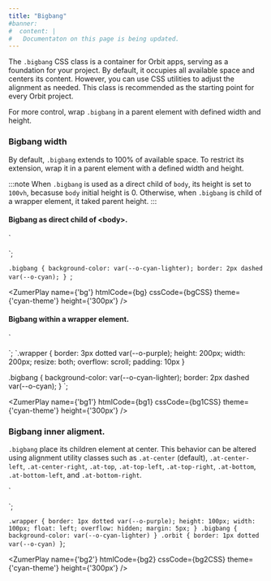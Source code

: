 ```yaml
---
title: "Bigbang"
#banner: 
#  content: |
#   Documentaton on this page is being updated.
---
```



The `.bigbang` CSS class is a container for Orbit apps, serving as a foundation for your project. By default, it occupies all available space and centers its content. However, you can use CSS utilities to adjust the alignment as needed. This class is recommended as the starting point for every Orbit project.

For more control, wrap `.bigbang` in a parent element with defined width and height. 

### Bigbang width

By default, `.bigbang` extends to 100% of available space. To restrict its extension, wrap it in a parent element with a defined width and height.

:::note
When `.bigbang` is used as a direct child of `body`, its height is set to `100vh`, becasuse `body` initial height is 0. Otherwise, when `.bigbang` is child of a wrapper element, it taked parent height. 
:::

#### Bigbang as direct child of \<body\>.

`<div class="bigbang">
</div>`;

`.bigbang {
  background-color: var(--o-cyan-lighter);
  border: 2px dashed var(--o-cyan);
}
`;

<ZumerPlay name={'bg'}  htmlCode={bg} cssCode={bgCSS} theme={'cyan-theme'} height={'300px'} />


#### Bigbang within a wrapper element.

`<div class="wrapper">
  <div class="bigbang">
  </div>
</div>
`;
`.wrapper {
  border: 3px dotted var(--o-purple);
  height: 200px;
  width: 200px;
  resize: both;
  overflow: scroll;
  padding: 10px
}

.bigbang {
  background-color: var(--o-cyan-lighter);
  border: 2px dashed var(--o-cyan);
}
`;

<ZumerPlay name={'bg1'}   htmlCode={bg1} cssCode={bg1CSS} theme={'cyan-theme'} height={'300px'} />

### Bigbang inner aligment.

`.bigbang` place its children element at center. This behavior can be altered using alignment utility classes such as `.at-center` (default), `.at-center-left`, `.at-center-right`, `.at-top`, `.at-top-left`, `.at-top-right`, `.at-bottom`, `.at-bottom-left`, and `.at-bottom-right`.

`<div class="wrapper">
  <div class="bigbang">
    <div class="gravity-spot">
      <div class="orbit"></div>
      <div class="orbit"></div>
    </div>
  </div>
</div>
<div class="wrapper">
  <div class="bigbang at-center-left">
    <div class="gravity-spot">
      <div class="orbit"></div>
      <div class="orbit"></div>
    </div>
  </div>
</div>
<div class="wrapper">
  <div class="bigbang at-center-right">
    <div class="gravity-spot">
      <div class="orbit"></div>
      <div class="orbit"></div>
    </div>
  </div>
</div>
<div class="wrapper">
  <div class="bigbang at-top-left">
    <div class="gravity-spot">
      <div class="orbit"></div>
      <div class="orbit"></div>
    </div>
  </div>
</div>
<div class="wrapper">
  <div class="bigbang at-top">
    <div class="gravity-spot">
      <div class="orbit"></div>
      <div class="orbit"></div>
    </div>
  </div>
</div>
<div class="wrapper">
  <div class="bigbang at-top-right">
    <div class="gravity-spot">
      <div class="orbit"></div>
      <div class="orbit"></div>
    </div>
  </div>
</div>
<div class="wrapper">
  <div class="bigbang at-bottom-left">
    <div class="gravity-spot">
      <div class="orbit"></div>
      <div class="orbit"></div>
    </div>
  </div>
</div>
<div class="wrapper">
  <div class="bigbang at-bottom">
    <div class="gravity-spot">
      <div class="orbit"></div>
      <div class="orbit"></div>
    </div>
  </div>
</div>
<div class="wrapper">
  <div class="bigbang at-bottom-right">
    <div class="gravity-spot">
      <div class="orbit"></div>
      <div class="orbit"></div>
    </div>
  </div>
</div>`;

`.wrapper {
  border: 1px dotted var(--o-purple);
  height: 100px;
  width: 100px;
  float: left;
  overflow: hidden;
  margin: 5px;
}
.bigbang {
  background-color: var(--o-cyan-lighter)
}
.orbit {
  border: 1px dotted var(--o-cyan)
}`;

<ZumerPlay name={'bg2'}   htmlCode={bg2} cssCode={bg2CSS} theme={'cyan-theme'} height={'300px'} />
